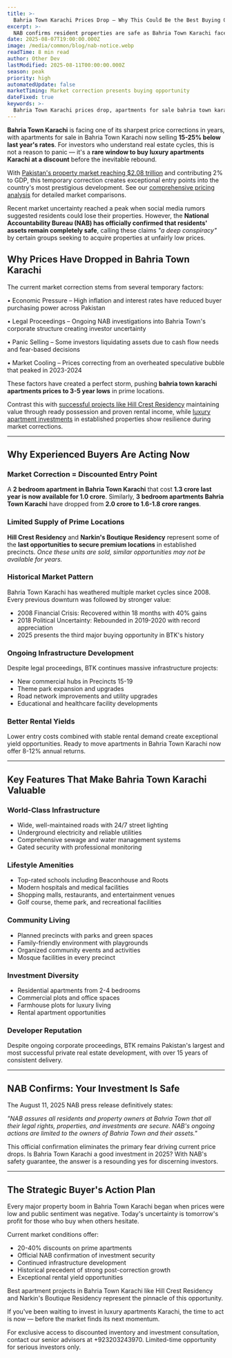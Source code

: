 ```yaml
---
title: >-
  Bahria Town Karachi Prices Drop – Why This Could Be the Best Buying Opportunity in Years
excerpt: >-
  NAB confirms resident properties are safe as Bahria Town Karachi faces 20-40% price correction. Savvy buyers recognize this as a rare window to buy premium apartments and plots at discount before the inevitable rebound.
date: 2025-08-07T19:00:00.000Z
image: /media/common/blog/nab-notice.webp
readTime: 8 min read
author: Other Dev
lastModified: 2025-08-11T00:00:00.000Z
season: peak
priority: high
automatedUpdate: false
marketTiming: Market correction presents buying opportunity
dateFixed: true
keywords: >-
  Bahria Town Karachi prices drop, apartments for sale bahria town karachi, luxury apartments karachi, bahria town karachi investment 2025, property prices falling, best buying opportunity, NAB property safe, Hill Crest Residency, Narkins Boutique Residency
---
```


**Bahria Town Karachi** is facing one of its sharpest price corrections in years, with apartments for sale in Bahria Town Karachi now selling **15-25% below last year's rates**. For investors who understand real estate cycles, this is not a reason to panic — it's a **rare window to buy luxury apartments Karachi at a discount** before the inevitable rebound.

With [Pakistan's property market reaching $2.08 trillion](/blog/2025/09/pakistan-property-market-2-trillion-gdp-share-changes-everything) and contributing 2% to GDP, this temporary correction creates exceptional entry points into the country's most prestigious development. See our [comprehensive pricing analysis](/blog/2025/07/bahria-town-karachi-pricing-analysis-2025) for detailed market comparisons.

Recent market uncertainty reached a peak when social media rumors suggested residents could lose their properties. However, the **National Accountability Bureau (NAB) has officially confirmed that residents' assets remain completely safe**, calling these claims *"a deep conspiracy"* by certain groups seeking to acquire properties at unfairly low prices.

## Why Prices Have Dropped in Bahria Town Karachi

The current market correction stems from several temporary factors:

• Economic Pressure – High inflation and interest rates have reduced buyer purchasing power across Pakistan

• Legal Proceedings – Ongoing NAB investigations into Bahria Town's corporate structure creating investor uncertainty  

• Panic Selling – Some investors liquidating assets due to cash flow needs and fear-based decisions

• Market Cooling – Prices correcting from an overheated speculative bubble that peaked in 2023-2024

These factors have created a perfect storm, pushing **bahria town karachi apartments prices to 3-5 year lows** in prime locations.

Contrast this with [successful projects like Hill Crest Residency](/blog/2025/08/hill-crest-residency-electrical-meters-possession-2025) maintaining value through ready possession and proven rental income, while [luxury apartment investments](/blog/2025/02/luxury-apartments-bahria-town-investment-guide) in established properties show resilience during market corrections.

---

## Why Experienced Buyers Are Acting Now

### Market Correction = Discounted Entry Point

A **2 bedroom apartment in Bahria Town Karachi** that cost **1.3 crore last year is now available for 1.0 crore**. Similarly, **3 bedroom apartments Bahria Town Karachi** have dropped from **2.0 crore to 1.6-1.8 crore ranges**.

### Limited Supply of Prime Locations

**Hill Crest Residency** and **Narkin's Boutique Residency** represent some of the **last opportunities to secure premium locations** in established precincts. *Once these units are sold, similar opportunities may not be available for years.*

### Historical Market Pattern

Bahria Town Karachi has weathered multiple market cycles since 2008. Every previous downturn was followed by stronger value:
- 2008 Financial Crisis: Recovered within 18 months with 40% gains
- 2018 Political Uncertainty: Rebounded in 2019-2020 with record appreciation
- 2025 presents the third major buying opportunity in BTK's history

### Ongoing Infrastructure Development

Despite legal proceedings, BTK continues massive infrastructure projects:
- New commercial hubs in Precincts 15-19
- Theme park expansion and upgrades
- Road network improvements and utility upgrades
- Educational and healthcare facility developments

### Better Rental Yields

Lower entry costs combined with stable rental demand create exceptional yield opportunities. Ready to move apartments in Bahria Town Karachi now offer 8-12% annual returns.

---

## Key Features That Make Bahria Town Karachi Valuable

### World-Class Infrastructure
- Wide, well-maintained roads with 24/7 street lighting
- Underground electricity and reliable utilities
- Comprehensive sewage and water management systems
- Gated security with professional monitoring

### Lifestyle Amenities  
- Top-rated schools including Beaconhouse and Roots
- Modern hospitals and medical facilities
- Shopping malls, restaurants, and entertainment venues
- Golf course, theme park, and recreational facilities

### Community Living
- Planned precincts with parks and green spaces
- Family-friendly environment with playgrounds
- Organized community events and activities
- Mosque facilities in every precinct

### Investment Diversity
- Residential apartments from 2-4 bedrooms
- Commercial plots and office spaces  
- Farmhouse plots for luxury living
- Rental apartment opportunities

### Developer Reputation
Despite ongoing corporate proceedings, BTK remains Pakistan's largest and most successful private real estate development, with over 15 years of consistent delivery.

---

## NAB Confirms: Your Investment Is Safe

The August 11, 2025 NAB press release definitively states:

*"NAB assures all residents and property owners at Bahria Town that all their legal rights, properties, and investments are secure. NAB's ongoing actions are limited to the owners of Bahria Town and their assets."*

This official confirmation eliminates the primary fear driving current price drops. Is Bahria Town Karachi a good investment in 2025? With NAB's safety guarantee, the answer is a resounding yes for discerning investors.

---

## The Strategic Buyer's Action Plan

Every major property boom in Bahria Town Karachi began when prices were low and public sentiment was negative. Today's uncertainty is tomorrow's profit for those who buy when others hesitate.

Current market conditions offer:
- 20-40% discounts on prime apartments
- Official NAB confirmation of investment security  
- Continued infrastructure development
- Historical precedent of strong post-correction growth
- Exceptional rental yield opportunities

Best apartment projects in Bahria Town Karachi like Hill Crest Residency and Narkin's Boutique Residency represent the pinnacle of this opportunity.

If you've been waiting to invest in luxury apartments Karachi, the time to act is now — before the market finds its next momentum.

For exclusive access to discounted inventory and investment consultation, contact our senior advisors at +923203243970. Limited-time opportunity for serious investors only.